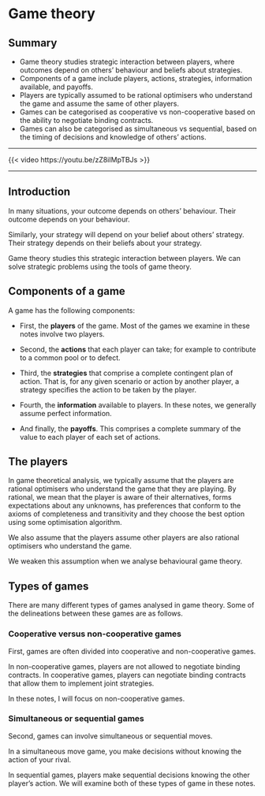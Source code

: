 # Game theory

## Summary {.unnumbered}

- Game theory studies strategic interaction between players, where outcomes depend on others' behaviour and beliefs about strategies.
- Components of a game include players, actions, strategies, information available, and payoffs.
- Players are typically assumed to be rational optimisers who understand the game and assume the same of other players.
- Games can be categorised as cooperative vs non-cooperative based on the ability to negotiate binding contracts.
- Games can also be categorised as simultaneous vs sequential, based on the timing of decisions and knowledge of others' actions.

---

::: {.content-visible when-format="html"}

{{< video https://youtu.be/zZ8iIMpTBJs >}}

---

:::

## Introduction

In many situations, your outcome depends on others’ behaviour. Their outcome depends on your behaviour.

Similarly, your strategy will depend on your belief about others’ strategy. Their strategy depends on their beliefs about your strategy.

Game theory studies this strategic interaction between players. We can solve strategic problems using the tools of game theory.

## Components of a game

A game has the following components:

- First, the **players** of the game. Most of the games we examine in these notes involve two players.

- Second, the **actions** that each player can take; for example to contribute to a common pool or to defect.

- Third, the **strategies** that comprise a complete contingent plan of action. That is, for any given scenario or action by another player, a strategy specifies the action to be taken by the player.

- Fourth, the **information** available to players. In these notes, we generally assume perfect information.

- And finally, the **payoffs**. This comprises a complete summary of the value to each player of each set of actions.

## The players

In game theoretical analysis, we typically assume that the players are rational optimisers who understand the game that they are playing. By rational, we mean that the player is aware of their alternatives, forms expectations about any unknowns, has preferences that conform to the axioms of completeness and transitivity and they choose the best option using some optimisation algorithm.

We also assume that the players assume other players are also rational optimisers who understand the game.

We weaken this assumption when we analyse behavioural game theory.

## Types of games

There are many different types of games analysed in game theory. Some of the delineations between these games are as follows.

### Cooperative versus non-cooperative games

First, games are often divided into cooperative and non-cooperative games.

In non-cooperative games, players are not allowed to negotiate binding contracts. In cooperative games, players can negotiate binding contracts that allow them to implement joint strategies.

In these notes, I will focus on non-cooperative games.

### Simultaneous or sequential games

Second, games can involve simultaneous or sequential moves.

In a simultaneous move game, you make decisions without knowing the action of your rival.

In sequential games, players make sequential decisions knowing the other player's action.
We will examine both of these types of game in these notes.